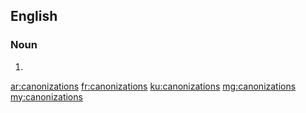 ==English==

===Noun===
{{head|en|plural}}

# {{plural of|canonization|lang=en}}

[[ar:canonizations]]
[[fr:canonizations]]
[[ku:canonizations]]
[[mg:canonizations]]
[[my:canonizations]]